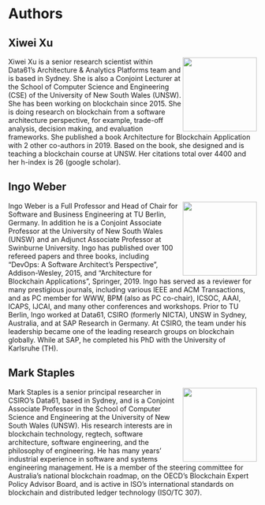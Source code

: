 # Authors {#authors}

## Xiwei Xu
<img src="images/XiweiXu.jpg" align="right" width="150px"/>

Xiwei Xu is a senior research scientist within Data61's Architecture & Analytics Platforms team and is based in Sydney. She is also a Conjoint Lecturer at the School of Computer Science and Engineering (CSE) of the University of New South Wales (UNSW). She has been working on blockchain since 2015. She is doing research on blockchain from a software architecture perspective, for example, trade-off analysis, decision making, and evaluation frameworks. She published a book Architecture for Blockchain Application with 2 other co-authors in 2019. Based on the book, she designed and is teaching a blockchain course at UNSW. Her citations total over 4400 and her h-index is 26 (google scholar). 

## Ingo Weber
<img src="images/IngoWeber.jpg" align="right" width="150px"/>

Ingo Weber is a Full Professor and Head of Chair for Software and Business Engineering at TU Berlin, Germany. In addition he is a Conjoint Associate Professor at the University of New South Wales (UNSW) and an Adjunct Associate Professor at Swinburne University. Ingo has published over 100 refereed papers and three books, including "DevOps: A Software Architect's Perspective", Addison-Wesley, 2015, and "Architecture for Blockchain Applications", Springer, 2019. Ingo has served as a reviewer for many prestigious journals, including various IEEE and ACM Transactions, and as PC member for WWW, BPM (also as PC co-chair), ICSOC, AAAI, ICAPS, IJCAI, and many other conferences and workshops. Prior to TU Berlin, Ingo worked at Data61, CSIRO (formerly NICTA), UNSW in Sydney, Australia, and at SAP Research in Germany. At CSIRO, the team under his leadership became one of the leading research groups on blockchain globally. While at SAP, he completed his PhD with the University of Karlsruhe (TH).

## Mark Staples
<img src="images/MarkStaples.jpg" align="right" width="150px"/>

Mark Staples is a senior principal researcher in CSIRO's Data61, based in Sydney, and is a Conjoint Associate Professor in the School of Computer Science and Engineering at the University of New South Wales (UNSW). His research interests are in blockchain technology, regtech, software architecture, software engineering, and the philosophy of engineering. He has many years' industrial experience in software and systems engineering management. He is a member of the steering committee for Australia's national blockchain roadmap, on the OECD's Blockchain Expert Policy Advisor Board, and is active in ISO's international standards on blockchain and distributed ledger technology (ISO/TC 307).


